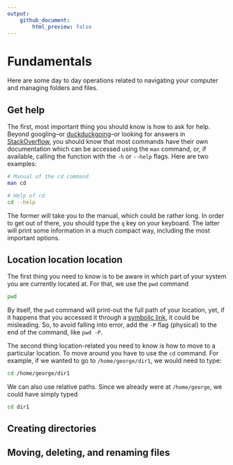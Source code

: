 ```yaml
---
output:
    github_document:
        html_preview: false
---
```


# Fundamentals

Here are some day to day operations related to navigating your computer and
managing folders and files.

## Get help

The first, most important thing you should know is how to ask for help. Beyond
googling--or [duckduckgoing](https://duckduckgo.com)--or looking for answers in
[StackOverflow](https://stackoverflow.com), you should know that most commands
have their own documentation which can be accessed using the `man` command, or,
if available, calling the function with the `-h` or `--help` flags.
Here are two examples:

```bash
# Manual of the cd command
man cd

# Help of cd
cd --help
```

The former will take you to the manual, which could be rather long. In order to
get out of there, you should type the `q` key on your keyboard. The latter will
print some information in a much compact way, including the most important options.


## Location location location

The first thing you need to know is to be aware in which part of your system you
are currently located at. For that, we use the `pwd` command

```bash
pwd
```

By itself, the `pwd` command will print-out the full path of your location, yet,
if it happens that you accessed it through a [symbolic link](), it could be
misleading. So, to avoid falling into error, add the `-P` flag (physical) to the
end of the command, like `pwd -P`.

The second thing location-related you need to know is how to move to a particular
location. To move around you have to use the `cd` command. For example, if we
wanted to go to `/home/george/dir1`, we would need to type:

```bash
cd /home/george/dir1
```

We can also use relative paths. Since we already were at `/home/george`, we could
have simply typed 

```bash
cd dir1
```

## Creating directories



## Moving, deleting, and renaming files